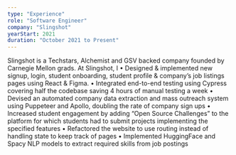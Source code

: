 ```yaml
---
type: "Experience"
role: "Software Engineer"
company: "Slingshot"
yearStart: 2021
duration: "October 2021 to Present"
---
```

Slingshot is a Techstars, Alchemist and GSV backed company founded by Carnegie Mellon grads.
At Slingshot, I
•	Designed & implemented new signup, login, student onboarding, student profile & company’s job listings pages using React & Figma.
•	Integrated end-to-end testing using Cypress covering half the codebase saving 4 hours of manual testing a week
•	Devised an automated company data extraction and mass outreach system using Puppeteer and Apollo, doubling the rate of company sign ups
•	Increased student engagement by adding “Open Source Challenges” to the platform for which students had to submit projects implementing the specified features
•	Refactored the website to use routing instead of handling state to keep track of pages
•	Implemented HuggingFace and Spacy NLP models to extract required skills from job postings
